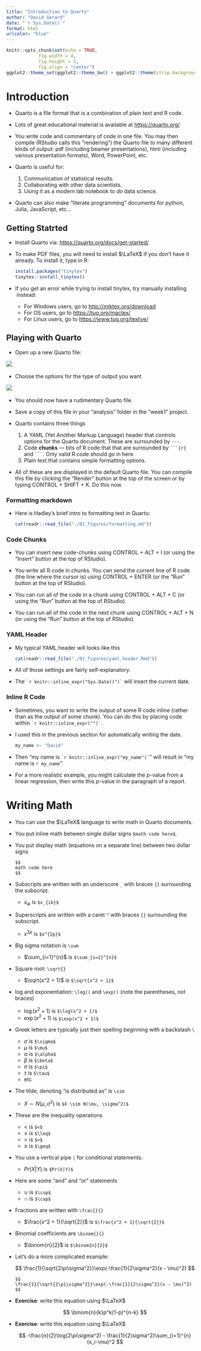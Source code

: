 ```yaml
---
title: "Introduction to Quarto"
author: "David Gerard"
date: "`r Sys.Date()`"
format: html
urlcolor: "blue"
---
```


```r
knitr::opts_chunk$set(echo = TRUE, 
            fig.width = 4, 
            fig.height = 3, 
            fig.align = "center")
ggplot2::theme_set(ggplot2::theme_bw() + ggplot2::theme(strip.background = ggplot2::element_rect(fill = "white")))
```

# Introduction

- Quarto is a file format that is a combination of plain text and R code.

- Lots of great educational material is available at <https://quarto.org/>

- You write code and commentary of code in one file. You may then compile 
  (RStudio calls this "rendering") the Quarto file to many different kinds
  of output: pdf (including beamer presentations), html (including various
  presentation formats), Word, PowerPoint, etc.

- Quarto is useful for:

  1. Communication of statistical results.
  2. Collaborating with other data scientists.
  3. Using it as a modern lab notebook to *do* data science.
  
- Quarto can also make "literate programming" documents for python, Julia, JavaScript, etc...

## Getting Statrted

- Install Quarto via: <https://quarto.org/docs/get-started/>
  
- To make PDF files, you will need to install $\LaTeX$ if you don't have it 
  already. To install it, type in R:
  ```r
  install.packages("tinytex")
  tinytex::install_tinytex()
  ```
  
- If you get an error while trying to install tinytex, try manually 
  installing \LaTeX\ instead:
  - For Windows users, go to <http://miktex.org/download>
  - For OS users, go to <https://tug.org/mactex/>
  - For Linux users, go to <https://www.tug.org/texlive/>
  
## Playing with Quarto

- Open up a new Quarto file:

![](./01_figures/quarto_start.png)\ 

- Choose the options for the type of output you want

![](./01_figures/quarto_options.png)\ 

- You should now have a rudimentary Quarto file.

- Save a copy of this file in your "analysis" folder in the "week1" project.

- Quarto contains three things

  1. A YAML (Yet Another Markup Language) header that controls options for
     the Quarto document. These are surrounded by `---`.
  2. Code **chunks** --- bits of R code that that are 
     surrounded by ` ```{r} ` and ` ``` `. Only valid R code should go in 
     here.
  3. Plain text that contains simple formatting options.
  
- All of these are are displayed in the default Quarto file. You can compile
  this file by clicking the "Render" button at the top of the screen or by 
  typing CONTROL + SHIFT + K. Do this now.
  
### Formatting markdown

- Here is Hadley's brief intro to formatting text in Quarto:

  ```r
  cat(readr::read_file("./01_figures/formatting.md"))
  ```

### Code Chunks

- You can insert new code-chunks using CONTROL + ALT + I (or using the 
  "Insert" button at the top of RStudio).

- You write all R code in chunks. You can send the current line of R code (the
  line where the cursor is) using CONTROL + ENTER (or the "Run" button at the 
  top of RStudio).
  
- You can run all of the code in a chunk using CONTROL + ALT + C (or using 
  the "Run" button at the top of RStudio).
  
- You can run all of the code in the next chunk using CONTROL + ALT + N (or
  using the "Run" button at the top of RStudio).


### YAML Header

- My typical YAML header will looks like this

  ```r
  cat(readr::read_file("./01_figures/yaml_header.Rmd"))
  ```

- All of those settings are fairly self-explanatory.
  
- The `` `r knitr::inline_expr("Sys.Date()")` `` will insert the current date.

### Inline R Code

- Sometimes, you want to write the output of some R code inline (rather than
as the output of some chunk). You can do this by placing code within 
`` `r knitr::inline_expr("")` ``. 

- I used this in the previous section for automatically writing the date. 

  ```r
  my_name <- "David"
  ```

- Then "my name is `` `r knitr::inline_expr("my_name")` ``" will result in "my name is `r my_name`".

- For a more realistic example, you might calculate the $p$-value from a linear
  regression, then write this $p$-value in the paragraph of a report.
  
# Writing Math

- You can use the $\LaTeX$ language to write math in Quarto documents.

- You put inline math between single dollar signs `$math code here$`.

- You put display math (equations on a separate line) between two dollar signs

  ```
  $$
  math code here
  $$
  ```
  
- Subscripts are written with an underscore `_` with braces `{}` surrounding the subscript.
  - $x_{ik}$ is `$x_{ik}$`
  
- Superscripts are written with a caret `^` with braces `{}` surrounding the subscript.
  - $x^{2p}$ is `$x^{2p}$`

- Big sigma notation is `\sum`
  - $\sum_{i=1}^{n}$ is `$\sum_{i=1}^{n}$`
  
- Square root: `\sqrt{}`
  - $\sqrt{x^2 + 1}$ is `$\sqrt{x^2 + 1}$`
  
- log and exponentiation: `\log()` and `\exp()` (note the parentheses, not braces)
  - $\log(x^2 + 1)$ is `$\log(x^2 + 1)$`
  - $\exp(x^2 + 1)$ is `$\exp(x^2 + 1)$`
  
- Greek letters are typically just their spelling beginning with a backslash `\`
  - $\sigma$ is `$\sigma$`
  - $\mu$ is `$\mu$`
  - $\alpha$ is `$\alpha$`
  - $\beta$ is `$\beta$`
  - $\pi$ is `$\pi$`
  - $\tau$ is `$\tau$`
  - etc
  
- The tilde, denoting "is distributed as" is `\sim`
  - $X \sim N(\mu, \sigma^2)$ is `$X \sim N(\mu, \sigma^2)$`
  
- These are the inequality operations
  - $<$ is `$<$`
  - $\leq$ is `$\leq$`
  - $>$ is `$>$`
  - $\geq$ is `$\geq$`
  
- You use a vertical pipe `|` for conditional statements.
  - $Pr(X|Y)$ is `$Pr(X|Y)$`

- Here are some "and" and "or" statements
  - $\cup$ is `$\cup$`
  - $\cap$ is `$\cap$`
  
- Fractions are written with `\frac{}{}`
  - $\frac{x^2 + 1}{\sqrt{2}}$ is `$\frac{x^2 + 1}{\sqrt{2}}$`

- Binomial coefficients are `\binom{}{}`
  - $\binom{n}{2}$ is `$\binom{n}{2}$`

- Let's do a more complicated example:

  $$
  \frac{1}{\sqrt{2\pi\sigma^2}}\exp(-\frac{1}{2\sigma^2}(x - \mu)^2)
  $$
  
  ```
  $$
  \frac{1}{\sqrt{2\pi\sigma^2}}\exp(-\frac{1}{2\sigma^2}(x - \mu)^2)
  $$
  ```
  
- **Exercise**: write this equation using $\LaTeX$

  $$
  \binom{n}{k}p^k(1-p)^{n-k}
  $$

- **Exercise**: write this equation using $\LaTeX$

  $$
  -\frac{n}{2}\log(2\pi\sigma^2) - \frac{1}{2\sigma^2}\sum_{i=1}^{n}(x_i-\mu)^2
  $$
